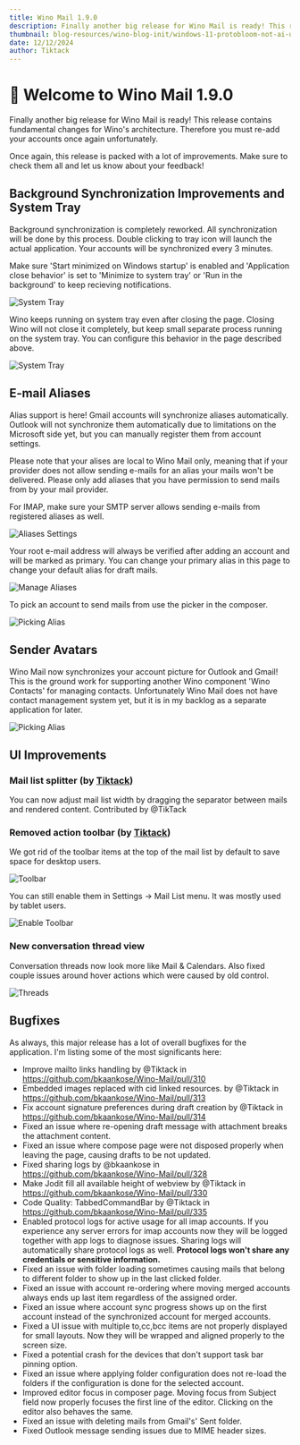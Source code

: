 ```yaml
---
title: Wino Mail 1.9.0
description: Finally another big release for Wino Mail is ready! This release contains fundamental changes for Wino's architecture. Therefore you must re-add your accounts once again unfortunately. Once again, this release is packed with a lot of improvements. Make sure to check them all and let us know about your feedback!
thumbnail: blog-resources/wino-blog-init/windows-11-protobloom-not-ai-upscaled-v0-63ej7xvcnw2e1.webp
date: 12/12/2024
author: Tiktack
---
```


# 🚀 Welcome to Wino Mail 1.9.0

Finally another big release for Wino Mail is ready! This release contains fundamental changes for Wino's architecture. Therefore you must re-add your accounts once again unfortunately.

Once again, this release is packed with a lot of improvements. Make sure to check them all and let us know about your feedback!

## Background Synchronization Improvements and System Tray

Background synchronization is completely reworked. All synchronization will be done by this process. Double clicking to tray icon will launch the actual application. Your accounts will be synchronized every 3 minutes.

Make sure 'Start minimized on Windows startup' is enabled and 'Application close behavior' is set to 'Minimize to system tray' or 'Run in the background' to keep recieving notifications. 

![System Tray](https://www.winomail.app/patchNotes/190/backgroundsync2.png)

Wino keeps running on system tray even after closing the page. Closing Wino will not close it completely, but keep small separate process running on the system tray. You can configure this behavior in the page described above.

![System Tray](https://www.winomail.app/patchNotes/190/backgroundsync1.png)

## E-mail Aliases 

Alias support is here! Gmail accounts will synchronize aliases automatically. Outlook will not synchronize them automatically due to limitations on the Microsoft side yet, but you can manually register them from account settings. 

Please note that your alises are local to Wino Mail only, meaning that if your provider does not allow sending e-mails for an alias your mails won't be delivered. Please only add aliases that you have permission to send mails from by your mail provider.

For IMAP, make sure your SMTP server allows sending e-mails from registered aliases as well.

![Aliases Settings](https://www.winomail.app/patchNotes/190/alias1.png)

Your root e-mail address will always be verified after adding an account and will be marked as primary. You can change your primary alias in this page to change your default alias for draft mails.

![Manage Aliases](https://www.winomail.app/patchNotes/190/alias2.png)

To pick an account to send mails from use the picker in the composer.

![Picking Alias](https://www.winomail.app/patchNotes/190/alias3.png)

## Sender Avatars

Wino Mail now synchronizes your account picture for Outlook and Gmail! This is the ground work for supporting another Wino component 'Wino Contacts' for managing contacts. Unfortunately Wino Mail does not have contact management system yet, but it is in my backlog as a separate application for later.

![Picking Alias](https://www.winomail.app/patchNotes/190/avatars1.png)

## UI Improvements

### Mail list splitter (by [Tiktack](https://github.com/Tiktack))

You can now adjust mail list width by dragging the separator between mails and rendered content. Contributed by @TikTack

### Removed action toolbar (by [Tiktack](https://github.com/Tiktack))

We got rid of the toolbar items at the top of the mail list by default to save space for desktop users. 

![Toolbar](https://www.winomail.app/patchNotes/190/ui1.png)

You can still enable them in Settings -> Mail List menu. It was mostly used by tablet users.

![Enable Toolbar](https://www.winomail.app/patchNotes/190/ui2.png)

### New conversation thread view

Conversation threads now look more like Mail & Calendars. Also fixed couple issues around hover actions which were caused by old control.

![Threads](https://www.winomail.app/patchNotes/190/ui3.png)

## Bugfixes

As always, this major release has a lot of overall bugfixes for the application. I'm listing some of the most significants here:

* Improve mailto links handling by @Tiktack in https://github.com/bkaankose/Wino-Mail/pull/310
* Embedded images replaced with cid linked resources.  by @Tiktack in https://github.com/bkaankose/Wino-Mail/pull/313
* Fix account signature preferences during draft creation by @Tiktack in https://github.com/bkaankose/Wino-Mail/pull/314
* Fixed an issue where re-opening draft message with attachment breaks the attachment content.
* Fixed an issue where compose page were not disposed properly when leaving the page, causing drafts to be not updated.
* Fixed sharing logs by @bkaankose in https://github.com/bkaankose/Wino-Mail/pull/328
* Make Jodit fill all available height of webview by @Tiktack in https://github.com/bkaankose/Wino-Mail/pull/330
* Code Quality: TabbedCommandBar by @Tiktack in https://github.com/bkaankose/Wino-Mail/pull/335
* Enabled protocol logs for active usage for all imap accounts. If you experience any server errors for imap accounts now they will be logged together with app logs to diagnose issues. Sharing logs will automatically share protocol logs as well. **Protocol logs won't share any credentials or sensitive information.**
* Fixed an issue with folder loading sometimes causing mails that belong to different folder to show up in the last clicked folder.
* Fixed an issue with account re-ordering where moving merged accounts always ends up last item regardless of the assigned order.
* Fixed an issue where account sync progress shows up on the first account instead of the synchronized account for merged accounts.
* Fixed a UI issue with multiple to,cc,bcc items are not properly displayed for small layouts. Now they will be wrapped and aligned properly to the screen size.
* Fixed a potential crash for the devices that don't support task bar pinning option.
* Fixed an issue where applying folder configuration does not re-load the folders if the configuration is done for the selected account.
* Improved editor focus in composer page. Moving focus from Subject field now properly focuses the first line of the editor. Clicking on the editor also behaves the same.
* Fixed an issue with deleting mails from Gmail's' Sent folder.
* Fixed Outlook message sending issues due to MIME header sizes.
